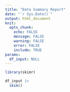 ```yaml
---
title: "Data Summary Report"
date: "`r Sys.Date()`"
output: html_document
knit:
  opts_chunk:
    echo: FALSE
    message: FALSE
    warning: FALSE
    error: FALSE
    include: TRUE
params:
  df_input: NULL
---
```



```r
library(skimr)
```
```r
df_input |> 
  skim()
```